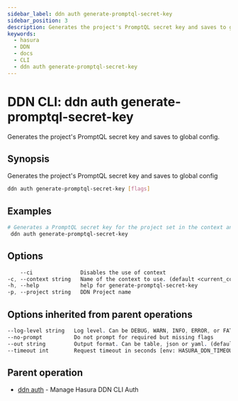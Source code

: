 ```yaml
---
sidebar_label: ddn auth generate-promptql-secret-key
sidebar_position: 3
description: Generates the project's PromptQL secret key and saves to global config using the DDN CLI
keywords:
  - hasura
  - DDN
  - docs
  - CLI
  - ddn auth generate-promptql-secret-key
---
```


# DDN CLI: ddn auth generate-promptql-secret-key

Generates the project's PromptQL secret key and saves to global config.

## Synopsis

Generates the project's PromptQL secret key and saves to global config

```bash
ddn auth generate-promptql-secret-key [flags]
```

## Examples

```bash
# Generates a PromptQL secret key for the project set in the context and saves to global config
 ddn auth generate-promptql-secret-key
```

## Options

```sass
    --ci               Disables the use of context
-c, --context string   Name of the context to use. (default <current_context>)
-h, --help             help for generate-promptql-secret-key
-p, --project string   DDN Project name
```

## Options inherited from parent operations

```sass
--log-level string   Log level. Can be DEBUG, WARN, INFO, ERROR, or FATAL. (default "INFO")
--no-prompt          Do not prompt for required but missing flags
--out string         Output format. Can be table, json or yaml. (default "table")
--timeout int        Request timeout in seconds [env: HASURA_DDN_TIMEOUT] (default 100)
```

## Parent operation

- [ddn auth](/cli/commands/ddn_auth) - Manage Hasura DDN CLI Auth
